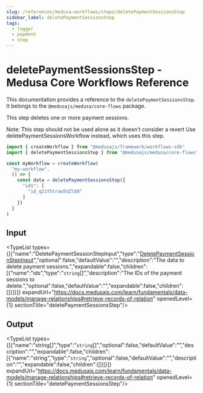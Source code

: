 ```yaml
---
slug: /references/medusa-workflows/steps/deletePaymentSessionsStep
sidebar_label: deletePaymentSessionsStep
tags:
  - logger
  - payment
  - step
---
```



# deletePaymentSessionsStep - Medusa Core Workflows Reference

This documentation provides a reference to the `deletePaymentSessionsStep`. It belongs to the `@medusajs/medusa/core-flows` package.

This step deletes one or more payment sessions.

Note: This step should not be used alone as it doesn't consider a revert
Use deletePaymentSessionsWorkflow instead, which uses this step.

```ts title="src/workflows/my-workflow.ts"
import { createWorkflow } from "@medusajs/framework/workflows-sdk"
import { deletePaymentSessionsStep } from "@medusajs/medusa/core-flows"

const myWorkflow = createWorkflow(
  "my-workflow",
  () => {
    const data = deletePaymentSessionsStep({
      "ids": [
        "id_q21Y5traw5UZlU0"
      ]
    })
  }
)
```
  

## Input

<TypeList types={[{"name":"DeletePaymentSessionStepInput","type":"[DeletePaymentSessionStepInput](../../../../interfaces/core_flows.DeletePaymentSessionStepInput/page.mdx)","optional":false,"defaultValue":"","description":"The data to delete payment sessions.","expandable":false,"children":[{"name":"ids","type":"`string`[]","description":"The IDs of the payment sessions to delete.","optional":false,"defaultValue":"","expandable":false,"children":[]}]}]} expandUrl="https://docs.medusajs.com/learn/fundamentals/data-models/manage-relationships#retrieve-records-of-relation" openedLevel={1} sectionTitle="deletePaymentSessionsStep"/>

## Output

<TypeList types={[{"name":"string[]","type":"`string`[]","optional":false,"defaultValue":"","description":"","expandable":false,"children":[{"name":"string","type":"`string`","optional":false,"defaultValue":"","description":"","expandable":false,"children":[]}]}]} expandUrl="https://docs.medusajs.com/learn/fundamentals/data-models/manage-relationships#retrieve-records-of-relation" openedLevel={1} sectionTitle="deletePaymentSessionsStep"/>
